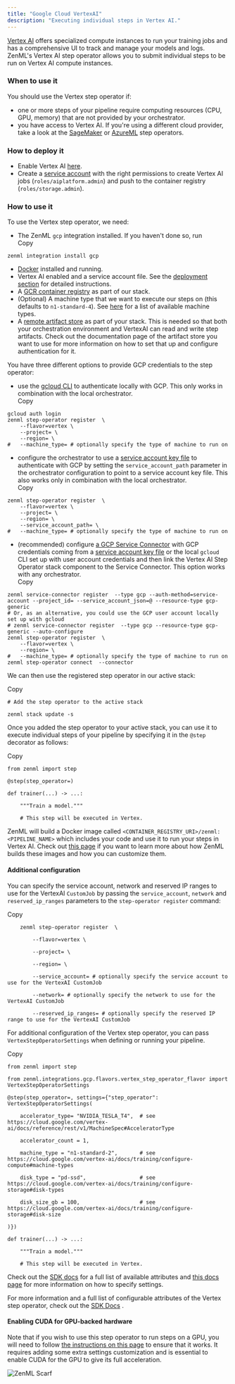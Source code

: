 ```yaml
---
title: "Google Cloud VertexAI"
description: "Executing individual steps in Vertex AI."
---
```


[Vertex AI](https://cloud.google.com/vertex-ai) offers specialized compute instances to run your training jobs and has a comprehensive UI to track and manage your models and logs. ZenML's Vertex AI step operator allows you to submit individual steps to be run on Vertex AI compute instances.

### When to use it

You should use the Vertex step operator if:

* one or more steps of your pipeline require computing resources (CPU, GPU, memory) that are not provided by your orchestrator.
* you have access to Vertex AI. If you're using a different cloud provider, take a look at the [SageMaker](/stack-components/step-operators/sagemaker) or [AzureML](/stack-components/step-operators/azureml) step operators.

### How to deploy it

* Enable Vertex AI [here](https://console.cloud.google.com/vertex-ai).
* Create a [service account](https://cloud.google.com/iam/docs/service-accounts) with the right permissions to create Vertex AI jobs (`roles/aiplatform.admin`) and push to the container registry (`roles/storage.admin`).

### How to use it

To use the Vertex step operator, we need:

* The ZenML `gcp` integration installed. If you haven't done so, run  
Copy  
```  
zenml integration install gcp  
```
* [Docker](https://www.docker.com) installed and running.
* Vertex AI enabled and a service account file. See the [deployment section](/stack-components/step-operators/vertex#how-to-deploy-it) for detailed instructions.
* A [GCR container registry](/stack-components/container-registries/gcp) as part of our stack.
* (Optional) A machine type that we want to execute our steps on (this defaults to `n1-standard-4`). See [here](https://cloud.google.com/vertex-ai/docs/training/configure-compute#machine-types) for a list of available machine types.
* A [remote artifact store](/stack-components/artifact-stores) as part of your stack. This is needed so that both your orchestration environment and VertexAI can read and write step artifacts. Check out the documentation page of the artifact store you want to use for more information on how to set that up and configure authentication for it.

You have three different options to provide GCP credentials to the step operator:

* use the [gcloud CLI](https://cloud.google.com/sdk/gcloud) to authenticate locally with GCP. This only works in combination with the local orchestrator.  
Copy  
```  
gcloud auth login  
zenml step-operator register  \  
    --flavor=vertex \  
    --project= \  
    --region= \  
#   --machine_type= # optionally specify the type of machine to run on  
```
* configure the orchestrator to use a [service account key file](https://cloud.google.com/iam/docs/creating-managing-service-account-keys) to authenticate with GCP by setting the `service_account_path` parameter in the orchestrator configuration to point to a service account key file. This also works only in combination with the local orchestrator.  
Copy  
```  
zenml step-operator register  \  
    --flavor=vertex \  
    --project= \  
    --region= \  
    --service_account_path= \  
#   --machine_type= # optionally specify the type of machine to run on  
```
* (recommended) configure [a GCP Service Connector](/how-to/auth-management/gcp-service-connector) with GCP credentials coming from a [service account key file](https://cloud.google.com/iam/docs/creating-managing-service-account-keys) or the local `gcloud` CLI set up with user account credentials and then link the Vertex AI Step Operator stack component to the Service Connector. This option works with any orchestrator.  
Copy  
```  
zenml service-connector register  --type gcp --auth-method=service-account --project_id= --service_account_json=@ --resource-type gcp-generic  
# Or, as an alternative, you could use the GCP user account locally set up with gcloud  
# zenml service-connector register  --type gcp --resource-type gcp-generic --auto-configure  
zenml step-operator register  \  
    --flavor=vertex \  
    --region= \  
#   --machine_type= # optionally specify the type of machine to run on  
zenml step-operator connect  --connector  
```

We can then use the registered step operator in our active stack:

Copy

```
# Add the step operator to the active stack

zenml stack update -s 
```

Once you added the step operator to your active stack, you can use it to execute individual steps of your pipeline by specifying it in the `@step` decorator as follows:

Copy

```
from zenml import step

@step(step_operator=)

def trainer(...) -> ...:

    """Train a model."""

    # This step will be executed in Vertex.
```

ZenML will build a Docker image called `<CONTAINER_REGISTRY_URI>/zenml:<PIPELINE_NAME>` which includes your code and use it to run your steps in Vertex AI. Check out [this page](/how-to/customize-docker-builds) if you want to learn more about how ZenML builds these images and how you can customize them.

#### Additional configuration

You can specify the service account, network and reserved IP ranges to use for the VertexAI `CustomJob` by passing the `service_account`, `network` and `reserved_ip_ranges` parameters to the `step-operator register` command:

Copy

```
    zenml step-operator register  \

        --flavor=vertex \

        --project= \

        --region= \

        --service_account= # optionally specify the service account to use for the VertexAI CustomJob

        --network= # optionally specify the network to use for the VertexAI CustomJob

        --reserved_ip_ranges= # optionally specify the reserved IP range to use for the VertexAI CustomJob
```

For additional configuration of the Vertex step operator, you can pass `VertexStepOperatorSettings` when defining or running your pipeline.

Copy

```
from zenml import step

from zenml.integrations.gcp.flavors.vertex_step_operator_flavor import VertexStepOperatorSettings

@step(step_operator=, settings={"step_operator": VertexStepOperatorSettings(

    accelerator_type= "NVIDIA_TESLA_T4",  # see https://cloud.google.com/vertex-ai/docs/reference/rest/v1/MachineSpec#AcceleratorType

    accelerator_count = 1,

    machine_type = "n1-standard-2",       # see https://cloud.google.com/vertex-ai/docs/training/configure-compute#machine-types

    disk_type = "pd-ssd",                 # see https://cloud.google.com/vertex-ai/docs/training/configure-storage#disk-types

    disk_size_gb = 100,                   # see https://cloud.google.com/vertex-ai/docs/training/configure-storage#disk-size

)})

def trainer(...) -> ...:

    """Train a model."""

    # This step will be executed in Vertex.
```

Check out the [SDK docs](https://sdkdocs.zenml.io/latest/integration%5Fcode%5Fdocs/integrations-gcp/#zenml.integrations.gcp.flavors.vertex%5Fstep%5Foperator%5Fflavor.VertexStepOperatorSettings) for a full list of available attributes and [this docs page](/how-to/use-configuration-files/runtime-configuration) for more information on how to specify settings.

For more information and a full list of configurable attributes of the Vertex step operator, check out the [SDK Docs](https://sdkdocs.zenml.io/latest/integration%5Fcode%5Fdocs/integrations-gcp/#zenml.integrations.gcp.step%5Foperators.vertex%5Fstep%5Foperator.VertexStepOperator) .

#### Enabling CUDA for GPU-backed hardware

Note that if you wish to use this step operator to run steps on a GPU, you will need to follow [the instructions on this page](/how-to/training-with-gpus) to ensure that it works. It requires adding some extra settings customization and is essential to enable CUDA for the GPU to give its full acceleration.

![ZenML Scarf](/images/stack-components/step-operators)